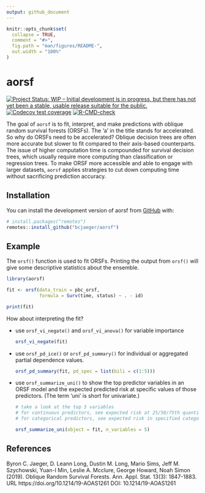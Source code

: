 ```yaml
---
output: github_document
---
```


<!-- README.md is generated from README.Rmd. Please edit that file -->

```r
knitr::opts_chunk$set(
  collapse = TRUE,
  comment = "#>",
  fig.path = "man/figures/README-",
  out.width = "100%"
)
```

# aorsf

<!-- badges: start -->
[![Project Status: WIP – Initial development is in progress, but there has not yet been a stable, usable release suitable for the public.](https://www.repostatus.org/badges/latest/wip.svg)](https://www.repostatus.org/#wip)
  [![Codecov test coverage](https://codecov.io/gh/bcjaeger/aorsf/branch/master/graph/badge.svg)](https://app.codecov.io/gh/bcjaeger/aorsf?branch=master)
[![R-CMD-check](https://github.com/bcjaeger/aorsf/workflows/R-CMD-check/badge.svg)](https://github.com/bcjaeger/aorsf/actions)
<!-- badges: end -->

The goal of `aorsf` is to fit, interpret, and make predictions with oblique random survival forests (ORSFs). The 'a' in the title stands for accelerated. So why do ORSFs need to be accelerated? Oblique decision trees are often more accurate but slower to fit compared to their axis-based counterparts. The issue of higher computation time is compounded for survival decision trees, which usually require more computing than classification or regression trees. To make ORSF more accessible and able to engage with larger datasets, `aorsf` applies strategies to cut down computing time without sacrificing prediction accuracy.  

## Installation

You can install the development version of aorsf from [GitHub](https://github.com/) with:

``` r
# install.packages("remotes")
remotes::install_github("bcjaeger/aorsf")
```
## Example

The `orsf()` function is used to fit ORSFs. Printing the output from `orsf()` will give some descriptive statistics about the ensemble.

```r

library(aorsf)

fit <- orsf(data_train = pbc_orsf,
            formula = Surv(time, status) ~ . - id)

print(fit)

```

How about interpreting the fit? 

- use `orsf_vi_negate()` and `orsf_vi_anova()` for variable importance

  ```r
  
  orsf_vi_negate(fit)
  
  ```

- use `orsf_pd_ice()` or `orsf_pd_summary()` for individual or aggregated partial dependence values. 

  ```r
  
  orsf_pd_summary(fit, pd_spec = list(bili = c(1:5)))
  
  ```


- use `orsf_summarize_uni()` to show the top predictor variables in an ORSF model and the expected predicted risk at specific values of those predictors. (The term 'uni' is short for univariate.)

  ```r

  # take a look at the top 5 variables 
  # for continuous predictors, see expected risk at 25/50/75th quantile
  # for categorical predictors, see expected risk in specified category

  orsf_summarize_uni(object = fit, n_variables = 5)

  ```

## References

Byron C. Jaeger, D. Leann Long, Dustin M. Long, Mario Sims, Jeff M. Szychowski, Yuan-I Min, Leslie A. Mcclure, George Howard, Noah Simon (2019). Oblique Random Survival Forests. Ann. Appl. Stat. 13(3): 1847-1883. URL https://doi.org/10.1214/19-AOAS1261 DOI: 10.1214/19-AOAS1261

